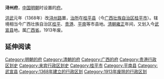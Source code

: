 '''浔州府'''，[[中国|中国]][[明朝|明朝]]时设置的[[府_(行政区划)|府]]。

[[洪武|洪武]]元年（1368年）改[[浔州路|浔州路]]置，[[治所|治所]]在[[桂平县|桂平县]]（今[[广西壮族自治区|广西壮族自治区]][[桂平市|桂平市]]）。辖境相当今广西壮族自治区[[桂平市|桂平]]、[[贵港市|贵港]]、[[平南县|平南]]等市县地。[[清朝|清朝]][[雍正|雍正]]年间，又划入今[[武宣县|武宣县]]地。属[[广西省|广西省]]。1913年废。 

== 延伸阅读 ==
{{Wikisource further reading}}

{{明朝行政区划|nocat}}
{{清朝廣西省行政區劃|nocat}}
{{广西行政区划小作品}}
{{DEFAULTSORT:X}}
[[Category:明朝的府|Category:明朝的府]]
[[Category:清朝的府|Category:清朝的府]]
[[Category:广西的府|Category:广西的府]]
[[Category:贵港行政区划史|Category:贵港行政区划史]]
[[Category:来宾行政区划史|Category:来宾行政区划史]]
[[Category:桂平市|Category:桂平市]]
[[Category:平南县|Category:平南县]]
[[Category:武宣县|Category:武宣县]]
[[Category:1368年建立的行政区划|Category:1368年建立的行政区划]]
[[Category:1913年废除的行政区划|Category:1913年废除的行政区划]]